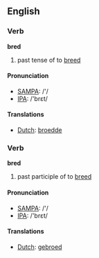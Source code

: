 ==English==

=== Verb ===

'''bred'''

# past tense of to [[breed]]

==== Pronunciation ====
*[[w:SAMPA|SAMPA]]: /'/
*[[w:IPA|IPA]]: /'brεt/

==== Translations ====
*[[Dutch]]: [[broedde]]

=== Verb ===

'''bred'''

# past participle of to [[breed]]

==== Pronunciation ====
*[[w:SAMPA|SAMPA]]: /'/
*[[w:IPA|IPA]]: /'brεt/

==== Translations ====
*[[Dutch]]: [[gebroed]]